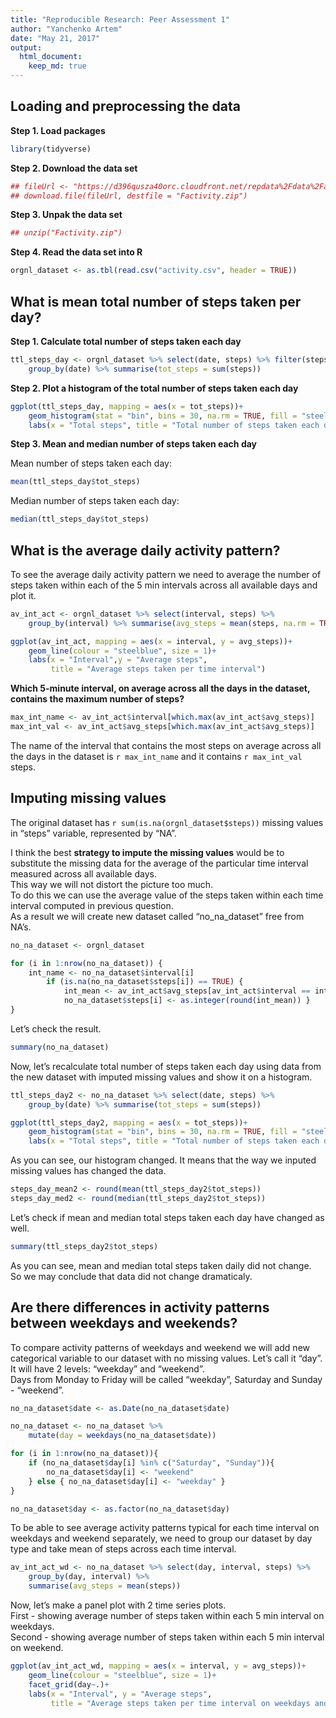 ```yaml
---
title: "Reproducible Research: Peer Assessment 1"
author: "Yanchenko Artem"
date: "May 21, 2017"
output: 
  html_document:
    keep_md: true
---
```



## Loading and preprocessing the data

**Step 1. Load packages**  

```r
library(tidyverse)
```

**Step 2. Download the data set**  

```r
## fileUrl <- "https://d396qusza40orc.cloudfront.net/repdata%2Fdata%2Factivity.zip"
## download.file(fileUrl, destfile = "Factivity.zip")
```

**Step 3. Unpak the data set**  

```r
## unzip("Factivity.zip")
```

**Step 4. Read the data set into R**  

```r
orgnl_dataset <- as.tbl(read.csv("activity.csv", header = TRUE))
```

## What is mean total number of steps taken per day?

**Step 1. Calculate total number of steps taken each day**  

```r
ttl_steps_day <- orgnl_dataset %>% select(date, steps) %>% filter(steps != "NA") %>%
    group_by(date) %>% summarise(tot_steps = sum(steps))
```

**Step 2. Plot a histogram of the total number of steps taken each day**  

```r

ggplot(ttl_steps_day, mapping = aes(x = tot_steps))+
    geom_histogram(stat = "bin", bins = 30, na.rm = TRUE, fill = "steelblue")+
    labs(x = "Total steps", title = "Total number of steps taken each day")

```

**Step 3. Mean and median number of steps taken each day**  

Mean number of steps taken each day:  
```r
mean(ttl_steps_day$tot_steps)
```

Median number of steps taken each day:  
```r
median(ttl_steps_day$tot_steps)
```

## What is the average daily activity pattern?

To see the average daily activity pattern we need to average the number of steps taken within each of the 5 min intervals across all available days and plot it.

```r
av_int_act <- orgnl_dataset %>% select(interval, steps) %>%
    group_by(interval) %>% summarise(avg_steps = mean(steps, na.rm = TRUE))

ggplot(av_int_act, mapping = aes(x = interval, y = avg_steps))+
    geom_line(colour = "steelblue", size = 1)+
    labs(x = "Interval",y = "Average steps",
         title = "Average steps taken per time interval")

```

**Which 5-minute interval, on average across all the days in the dataset, contains the maximum number of steps?**  
```r
max_int_name <- av_int_act$interval[which.max(av_int_act$avg_steps)]
max_int_val <- av_int_act$avg_steps[which.max(av_int_act$avg_steps)]
```

The name of the interval that contains the most steps on average across all the days in the dataset is `r max_int_name` and it contains `r max_int_val` steps.

## Imputing missing values

The original dataset has `r sum(is.na(orgnl_dataset$steps))` missing values in "steps" variable, represented by "NA".  

I think the best **strategy to impute the missing values** would be to substitute the missing data for the average of the particular time interval measured across all available days.  
This way we will not distort the picture too much.  
To do this we can use the average value of the steps taken within each time interval computed in previous question.  
As a result we will create new dataset called "no_na_dataset" free from NA's.

```r
no_na_dataset <- orgnl_dataset

for (i in 1:nrow(no_na_dataset)) {
    int_name <- no_na_dataset$interval[i]
        if (is.na(no_na_dataset$steps[i]) == TRUE) {
            int_mean <- av_int_act$avg_steps[av_int_act$interval == int_name]
            no_na_dataset$steps[i] <- as.integer(round(int_mean)) }
}
```

Let's check the result.  
```r
summary(no_na_dataset)
```

Now, let's recalculate total number of steps taken each day using data from the new dataset with imputed missing values and show it on a histogram.  

```r
ttl_steps_day2 <- no_na_dataset %>% select(date, steps) %>%
    group_by(date) %>% summarise(tot_steps = sum(steps))

ggplot(ttl_steps_day2, mapping = aes(x = tot_steps))+
    geom_histogram(stat = "bin", bins = 30, na.rm = TRUE, fill = "steelblue")+
    labs(x = "Total steps", title = "Total number of steps taken each day imputed")

```

As you can see, our histogram changed. It means that the way we inputed missing values has changed the data.  
```r
steps_day_mean2 <- round(mean(ttl_steps_day2$tot_steps))
steps_day_med2 <- round(median(ttl_steps_day2$tot_steps))
```

Let's check if mean and median total steps taken each day have changed as well.  
```r
summary(ttl_steps_day2$tot_steps)
```

As you can see, mean and median total steps taken daily did not change.  
So we may conclude that data did not change dramaticaly.  

## Are there differences in activity patterns between weekdays and weekends?

To compare activity patterns of weekdays and weekend we will add new categorical variable to our dataset with no missing values. Let's call it "day". It will have 2 levels: "weekday" and "weekend".  
Days from Monday to Friday will be called "weekday", Saturday and Sunday - "weekend".  

```r
no_na_dataset$date <- as.Date(no_na_dataset$date)

no_na_dataset <- no_na_dataset %>%
    mutate(day = weekdays(no_na_dataset$date))

for (i in 1:nrow(no_na_dataset)){
    if (no_na_dataset$day[i] %in% c("Saturday", "Sunday")){
        no_na_dataset$day[i] <- "weekend"
    } else { no_na_dataset$day[i] <- "weekday" }
}

no_na_dataset$day <- as.factor(no_na_dataset$day)
```

To be able to see average activity patterns typical for each time interval on weekdays and weekend separately, we need to group our dataset by day type and take mean of steps across each time interval.  

```r
av_int_act_wd <- no_na_dataset %>% select(day, interval, steps) %>%
    group_by(day, interval) %>%
    summarise(avg_steps = mean(steps))
```

Now, let's make a panel plot with 2 time series plots.  
First - showing average number of steps taken within each 5 min interval on weekdays.  
Second - showing average number of steps taken within each 5 min interval on weekend.

```r

ggplot(av_int_act_wd, mapping = aes(x = interval, y = avg_steps))+
    geom_line(colour = "steelblue", size = 1)+
    facet_grid(day~.)+
    labs(x = "Interval", y = "Average steps",
         title = "Average steps taken per time interval on weekdays and weekend")

```
